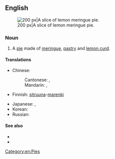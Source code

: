 ==English==
[[Image:NCI Visuals Food Pie.jpg|thumb|right|200 px|A slice of lemon meringue pie.]]

===Noun===
{{en-noun}}

# A [[pie]] made of [[meringue]], [[pastry]] and [[lemon curd]].

====Translations====
{{trans-top|classic type of pie}}
* Chinese:
*: Cantonese: {{t|yue|檸檬蛋白批|sc=Hani}}, {{t|yue|柠檬蛋白批|tr=ning4 mung1 daan6*2 baak6 pai1|sc=Hani}}
*: Mandarin: {{t|cmn|檸檬蛋白派|sc=Hani}}, {{t|cmn|柠檬蛋白派|tr=níngméng dànbái pài|sc=Hani}}
* Finnish: [[sitruuna#Finnish|sitruuna]]-[[marenki#Finnish|marenki]]{{t+|fi|piiras}}
{{trans-mid}}
* Japanese: {{t|ja|レモンメレンゲパイ|tr=remon merenge pai|sc=Jpan}}, {{t|ja|レモン・メレンゲ・パイ|tr=remon merenge pai|sc=Jpan}}
* Korean: {{t|ko|레몬머랭파이|tr=lemon meolaeng pai|sc=Kore}}
* Russian: {{t-needed|ru}}
{{trans-bottom}}

====See also====
* {{pedia}}
* {{bookslite|Cookbook:Lemon Meringue Pie|A recipe}}

[[Category:en:Pies]]